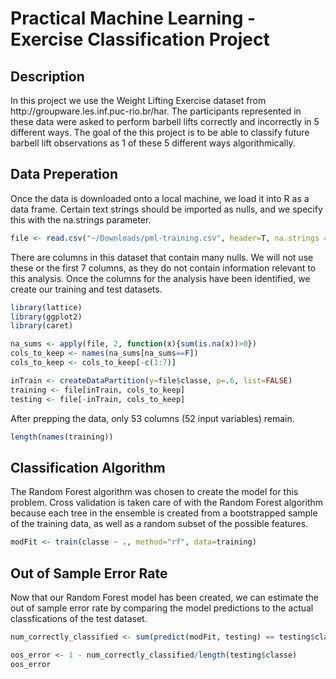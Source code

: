 # Practical Machine Learning - Exercise Classification Project


## Description
In this project we use the Weight Lifting Exercise dataset from http://groupware.les.inf.puc-rio.br/har.  The participants represented in these data were asked to perform barbell lifts correctly and incorrectly in 5 different ways.  The goal of the this project is to be able to classify future barbell lift observations as 1 of these 5 different ways algorithmically.

## Data Preperation

Once the data is downloaded onto a local machine, we load it into R as a data frame.  Certain text strings should be imported as nulls, and we specify this with the na.strings parameter.  
```r
file <- read.csv("~/Downloads/pml-training.csv", header=T, na.strings = c("NA", "", "#DIV/0!"))
```

There are columns in this dataset that contain many nulls.  We will not use these or the first 7 columns, as they do not contain information relevant to this analysis.  Once the columns for the analysis have been identified, we create our training and test datasets.  
```r
library(lattice)
library(ggplot2)
library(caret)

na_sums <- apply(file, 2, function(x){sum(is.na(x))>0})
cols_to_keep <- names(na_sums[na_sums==F])
cols_to_keep <- cols_to_keep[-c(1:7)]

inTrain <- createDataPartition(y=file$classe, p=.6, list=FALSE)
training <- file[inTrain, cols_to_keep]
testing <- file[-inTrain, cols_to_keep]
```

After prepping the data, only 53 columns (52 input variables) remain.  
```r
length(names(training))
```

## Classification Algorithm

The Random Forest algorithm was chosen to create the model for this problem.  Cross validation is taken care of with the Random Forest algorithm because each tree in the ensemble is created from a bootstrapped sample of the training data, as well as a random subset of the possible features. 
```r
modFit <- train(classe ~ ., method="rf", data=training)
```

## Out of Sample Error Rate

Now that our Random Forest model has been created, we can estimate the out of sample error rate by comparing the model predictions to the actual classfications of the test dataset.  

```r
num_correctly_classified <- sum(predict(modFit, testing) == testing$classe)
```

```r
oos_error <- 1 - num_correctly_classified/length(testing$classe)
oos_error
```
